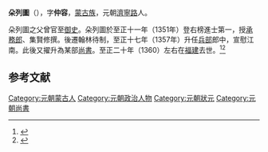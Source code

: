 '''朵列圖'''（{{bd|？||1360年}}），字'''仲容'''，[[蒙古族|蒙古族]]，元朝[[濟寧路|濟寧路]]人。

朵列圖之父曾官至[[御史|御史]]。朵列圖於至正十一年（1351年）登右榜進士第一，授[[承務郎|承務郎]]、集賢修撰。後遷翰林待制，至正十七年（1357年）升任[[兵部|兵部]]郎中，宣慰江南。此後又擢升為某部[[尚書|尚書]]。至正二十年（1360）左右在[[福建|福建]]去世。<ref>{{cite book|title=《元代進士輯考》|author=[[蕭啟慶|蕭啟慶]]|publisher=[[中央研究院歷史語言研究所|中央研究院歷史語言研究所]]|year=2012}}</ref><ref>{{cite book|title=《中国科举辞典》|author=翟国璋|year=2006|publisher=江西教育出版社}}</ref>

== 参考文献 ==
{{reflist}}

{{元朝人物小作品}}
{{至正十一年辛卯科廷試金榜}}
{{DEFAULTSORT:Duo朵}}
[[Category:元朝蒙古人|Category:元朝蒙古人]]
[[Category:元朝政治人物|Category:元朝政治人物]]
[[Category:元朝狀元|Category:元朝狀元]]
[[Category:元朝尚書|Category:元朝尚書]]